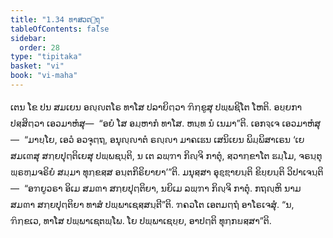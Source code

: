 ```yaml
---
title: "1.34 ທາສວຕ຺ຖຸ"
tableOfContents: false
sidebar:
  order: 28
type: "tipitaka"
basket: "vi"
book: "vi-maha"
---
```



<DynamicBreadcrumb />

<Division number="97" book="vi-maha">

<Paragraph number="435" book="vi-maha">
ເຕນ ໂຂ ປນ ສມເຍນ ອຎ຺ຎຕໂຣ ທາໂສ ປລາຍິຕ຺ວາ ຠິກ຺ຂູສຸ ປພ຺ພຊິໂຕ ໂຫຕິ. ອຍ຺ຍກາ ປສ຺ສິຕ຺ວາ ເອວມາຫໍສຸ—  “ອຍໍ ໂສ ອມ຺ຫາກໍ ທາໂສ. ຫນ຺ທ ນໍ ເນມາ”ຕິ. ເອກຈ຺ເຈ ເອວມາຫໍສຸ—  “ມາຍ຺ໂຍ, ເອວໍ ອວຈຸຕ຺ຖ, ອນຸຎ຺ຎາຕໍ ຣຎ຺ຎາ ມາຄເຘນ ເສນິເຍນ ພິມ຺ພິສາເຣນ ‘ເຍ ສມເຓສຸ ສກ຺ຍປຸຕ຺ຕິເຍສຸ ປພ຺ພຊນ຺ຕິ, ນ ເຕ ລພ຺ຠາ ກິຎ຺ຈິ ກາຕຸໍ, ສ຺ວາກ຺ຂາໂຕ ຘມ຺ໂມ, ຈຣນ຺ຕຸ ພ຺ຣຫ຺ມຈຣິຍໍ ສມ຺ມາ ທຸກ຺ຂສ຺ສ ອນ຺ຕກິຣິຍາຍາ’”ຕິ. ມນຸສ຺ສາ ອຸຊ຺ຌາຍນ຺ຕິ ຂິຍ຺ຍນ຺ຕິ ວິປາເຈນ຺ຕິ—  “ອຠຍູວຣາ ອິເມ ສມຓາ ສກ຺ຍປຸຕ຺ຕິຍາ, ນຍິເມ ລພ຺ຠາ ກິຎ຺ຈິ ກາຕຸໍ. ກຖຎ຺ຫິ ນາມ ສມຓາ ສກ຺ຍປຸຕ຺ຕິຍາ ທາສໍ ປພ຺ພາເຊສ຺ສນ຺ຕີ”ຕິ. ຠຄວໂຕ ເອຕມຕ຺ຖໍ ອາໂຣເຈສຸໍ. “ນ, ຠິກ຺ຂເວ, ທາໂສ ປພ຺ພາເຊຕພ຺ໂພ. ໂຍ ປພ຺ພາເຊຍ຺ຍ, ອາປຕ຺ຕິ ທຸກ຺ກຏສ຺ສາ”ຕິ.
</Paragraph>
</Division>